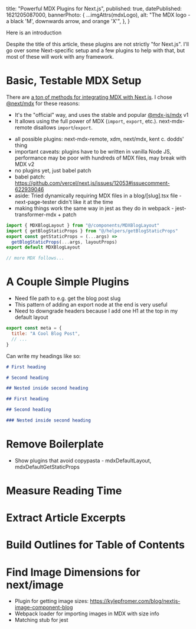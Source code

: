 
  title: "Powerful MDX Plugins for Next.js",
  published: true,
  datePublished: 1621205087000,
  bannerPhoto: {
    ...imgAttrs(mdxLogo),
    alt: "The MDX logo - a black 'M', downwards arrow, and orange 'X'",
  },
}

Here is an introduction

Despite the title of this article, these plugins are not strictly "for Next.js".  I'll go over some Next-specific setup and a few plugins to help with that, but most of these will work with any framework.

# Basic, Testable MDX Setup

There are
[a ton of methods for integrating MDX with Next.js](https://www.joshwcomeau.com/blog/how-i-built-my-blog/#using-mdx-with-nextjs).
I chose
[@next/mdx](https://github.com/vercel/next.js/tree/canary/packages/next-mdx)
for these reasons:

* It's the "official" way, and uses the stable and popular [@mdx-js/mdx](https://github.com/mdx-js/mdx) v1
* It allows using the full power of MDX (`import`, `export`, etc.).  next-mdx-remote disallows `import`/`export`.

- all possible plugins: next-mdx-remote, xdm, next/mdx, kent c. dodds' thing
- important caveats: plugins have to be written in vanilla Node JS, performance may be poor with hundreds of MDX files, may break with MDX v2
- no plugins yet, just babel patch
- babel patch: https://github.com/vercel/next.js/issues/12053#issuecomment-622939046
- aside: Tried dynamically requiring MDX files in a blog/[slug].tsx file - next-page-tester didn't like it at the time
- making things work the same way in jest as they do in webpack - jest-transformer-mdx + patch

```jsx
import { MDXBlogLayout } from "@/components/MDXBlogLayout"
import { getBlogStaticProps } from "@/helpers/getBlogStaticProps"
export const getStaticProps = (...args) =>
  getBlogStaticProps(...args, layoutProps)
export default MDXBlogLayout

// more MDX follows...
```

# A Couple Simple Plugins

- Need file path to e.g. get the blog post slug
- This pattern of adding an export node at the end is very useful
- Need to downgrade headers because I add one H1 at the top in my default layout

```jsx
export const meta = {
  title: "A Cool Blog Post",
  // ...
}
```

Can write my headings like so:

```md
# First heading

# Second heading

## Nested inside second heading
```

```md
## First heading

## Second heading

### Nested inside second heading
```

# Remove Boilerplate

- Show plugins that avoid copypasta - mdxDefaultLayout, mdxDefaultGetStaticProps

# Measure Reading Time

# Extract Article Excerpts

# Build Outlines for Table of Contents

# Find Image Dimensions for next/image

- Plugin for getting image sizes: https://kylepfromer.com/blog/nextjs-image-component-blog
- Webpack loader for importing images in MDX with size info
- Matching stub for jest
